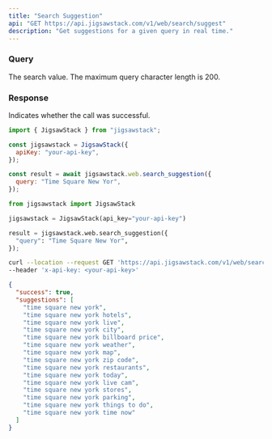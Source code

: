 ```yaml
---
title: "Search Suggestion"
api: "GET https://api.jigsawstack.com/v1/web/search/suggest"
description: "Get suggestions for a given query in real time."
---
```


### Query

<ParamField query="query" type="string" required>
  The search value. The maximum query character length is 200.
</ParamField>

<Snippet file="header.mdx" />

### Response

<ResponseField name="success" type="boolean">
  Indicates whether the call was successful.
</ResponseField>

<RequestExample>

```javascript JavaScript
import { JigsawStack } from "jigsawstack";

const jigsawstack = JigsawStack({
  apiKey: "your-api-key",
});

const result = await jigsawstack.web.search_suggestion({
  query: "Time Square New Yor",
});
```

```python Python
from jigsawstack import JigsawStack

jigsawstack = JigsawStack(api_key="your-api-key")

result = jigsawstack.web.search_suggestion({
  "query": "Time Square New Yor",
});
```

```bash cURL
curl --location --request GET 'https://api.jigsawstack.com/v1/web/search/suggest?query=Time Square New Yor' \
--header 'x-api-key: <your-api-key>'
```

</RequestExample>

<ResponseExample>

```json Response
{
  "success": true,
  "suggestions": [
    "time square new york",
    "time square new york hotels",
    "time square new york live",
    "time square new york city",
    "time square new york billboard price",
    "time square new york weather",
    "time square new york map",
    "time square new york zip code",
    "time square new york restaurants",
    "time square new york today",
    "time square new york live cam",
    "time square new york stores",
    "time square new york parking",
    "time square new york things to do",
    "time square new york time now"
  ]
}
```

</ResponseExample>
